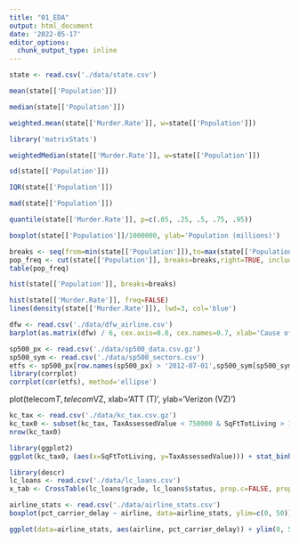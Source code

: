 ```yaml
---
title: "01_EDA"
output: html_document
date: '2022-05-17'
editor_options: 
  chunk_output_type: inline
---
```


```r
state <- read.csv('./data/state.csv')
```


```r
mean(state[['Population']])
```

```r
median(state[['Population']])
```

```r
weighted.mean(state[['Murder.Rate']], w=state[['Population']])
```

```r
library('matrixStats')
```

```r
weightedMedian(state[['Murder.Rate']], w=state[['Population']])
```

```r
sd(state[['Population']])
```

```r
IQR(state[['Population']])
```

```r
mad(state[['Population']])
```

```r
quantile(state[['Murder.Rate']], p=c(.05, .25, .5, .75, .95))
```

```r
boxplot(state[['Population']]/1000000, ylab='Population (millions)')
```

```r
breaks <- seq(from=min(state[['Population']]),to=max(state[['Population']]), length=11)
pop_freq <- cut(state[['Population']], breaks=breaks,right=TRUE, include.lowest=TRUE)
table(pop_freq)
```

```r
hist(state[['Population']], breaks=breaks)
```

```r
hist(state[['Murder.Rate']], freq=FALSE)
lines(density(state[['Murder.Rate']]), lwd=3, col='blue')
```

```r
dfw <- read.csv('./data/dfw_airline.csv')
barplot(as.matrix(dfw) / 6, cex.axis=0.8, cex.names=0.7, xlab='Cause of delay', ylab='Count')
```

```r
sp500_px <- read.csv('./data/sp500_data.csv.gz')
sp500_sym <- read.csv('./data/sp500_sectors.csv')
etfs <- sp500_px[row.names(sp500_px) > '2012-07-01',sp500_sym[sp500_sym$sector == 'etf', 'symbol']]
library(corrplot)
corrplot(cor(etfs), method='ellipse')
```

plot(telecom$T, telecom$VZ, xlab='ATT (T)', ylab='Verizon (VZ)')

```r
kc_tax <- read.csv('./data/kc_tax.csv.gz')
kc_tax0 <- subset(kc_tax, TaxAssessedValue < 750000 & SqFtTotLiving > 100 & SqFtTotLiving < 3500)
nrow(kc_tax0)
```

```r
library(ggplot2)
ggplot(kc_tax0, (aes(x=SqFtTotLiving, y=TaxAssessedValue))) + stat_binhex(color='white') + theme_bw() + scale_fill_gradient(low='white', high='black') + labs(x='Finished Square Feet', y='Tax-Assessed Value')
```

```r
library(descr)
lc_loans <- read.csv('./data/lc_loans.csv')
x_tab <- CrossTable(lc_loans$grade, lc_loans$status, prop.c=FALSE, prop.chisq=FALSE, prop.t=FALSE)
```

```r
airline_stats <- read.csv('./data/airline_stats.csv')
boxplot(pct_carrier_delay ~ airline, data=airline_stats, ylim=c(0, 50))
```

```r
ggplot(data=airline_stats, aes(airline, pct_carrier_delay)) + ylim(0, 50) + geom_violin() + labs(x='', y='Daily % of Delayed Flights')
```
